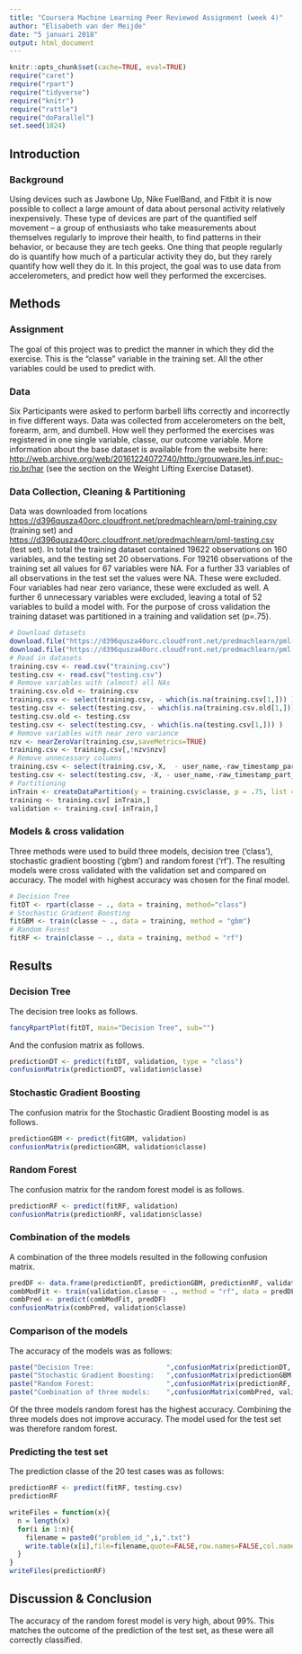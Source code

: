 ```yaml
---
title: "Coursera Machine Learning Peer Reviewed Assignment (week 4)"
author: "Elisabeth van der Meijde"
date: "5 januari 2018"
output: html_document
---
```


```r
knitr::opts_chunk$set(cache=TRUE, eval=TRUE)
require("caret")
require("rpart")
require("tidyverse")
require("knitr")
require("rattle")
require("doParallel")
set.seed(1024)
```
## Introduction

### Background
Using devices such as Jawbone Up, Nike FuelBand, and Fitbit it is now possible to collect a large amount of data about personal activity relatively inexpensively. These type of devices are part of the quantified self movement – a group of enthusiasts who take measurements about themselves regularly to improve their health, to find patterns in their behavior, or because they are tech geeks. One thing that people regularly do is quantify how much of a particular activity they do, but they rarely quantify how well they do it. In this project, the goal was to use data from accelerometers, and predict how well they performed the excercises.

## Methods

### Assignment
The goal of this project was to predict the manner in which they did the exercise. This is the "classe" variable in the training set. All the other variables could be used to predict with. 

### Data
Six Participants were asked to perform barbell lifts correctly and incorrectly in five different ways. Data was collected from accelerometers on the belt, forearm, arm, and dumbell. How well they performed the exercises was registered in one single variable, classe, our outcome variable. More information about the base dataset is available from the website here: <http://web.archive.org/web/20161224072740/http:/groupware.les.inf.puc-rio.br/har> (see the section on the Weight Lifting Exercise Dataset).

### Data Collection, Cleaning & Partitioning
Data was downloaded from locations <https://d396qusza40orc.cloudfront.net/predmachlearn/pml-training.csv> (training set) and <https://d396qusza40orc.cloudfront.net/predmachlearn/pml-testing.csv> (test set). In total the training dataset contained 19622 observations on 160 variables, and the testing set 20 observations. For 19216 observations of the training set all values for 67 variables were NA. For a further 33 variables of all observations in the test set the values were NA. These were excluded. Four variables had near zero variance, these were excluded as well. A further 6 unnecessary variables were excluded, leaving a total of 52 variables to build a model with. For the purpose of cross validation the training dataset was partitioned in a training and validation set (p=.75).

```r
# Download datasets
download.file("https://d396qusza40orc.cloudfront.net/predmachlearn/pml-training.csv", "training.csv")
download.file("https://d396qusza40orc.cloudfront.net/predmachlearn/pml-testing.csv", "testing.csv")
# Read in datasets
training.csv <- read.csv("training.csv")
testing.csv <- read.csv("testing.csv")
# Remove variables with (almost) all NAs
training.csv.old <- training.csv
training.csv <- select(training.csv, - which(is.na(training.csv[1,])) )
testing.csv <- select(testing.csv, - which(is.na(training.csv.old[1,])) )
testing.csv.old <- testing.csv
testing.csv <- select(testing.csv, - which(is.na(testing.csv[1,])) )
# Remove variables with near zero variance
nzv <- nearZeroVar(training.csv,saveMetrics=TRUE)
training.csv <- training.csv[,!nzv$nzv]
# Remove unnecessary columns
training.csv <- select(training.csv,-X,  - user_name,-raw_timestamp_part_1,-raw_timestamp_part_2,-cvtd_timestamp,-num_window )
testing.csv <- select(testing.csv, -X, - user_name,-raw_timestamp_part_1,-raw_timestamp_part_2,-cvtd_timestamp,-num_window,-problem_id )
# Partitioning
inTrain <- createDataPartition(y = training.csv$classe, p = .75, list = FALSE)
training <- training.csv[ inTrain,]
validation <- training.csv[-inTrain,]
```

### Models & cross validation
Three methods were used to build three models, decision tree ('class'), stochastic gradient boosting ('gbm') and random forest ('rf'). The resulting models were cross validated with the validation set and compared on accuracy. The model with highest accuracy was chosen for the final model.

```r
# Decision Tree
fitDT <- rpart(classe ~ ., data = training, method="class")
# Stochastic Gradient Boosting
fitGBM <- train(classe ~ ., data = training, method = "gbm")
# Random Forest
fitRF <- train(classe ~ ., data = training, method = "rf")

```
## Results

### Decision Tree
The decision tree looks as follows.
```r
fancyRpartPlot(fitDT, main="Decision Tree", sub="")
```
And the confusion matrix as follows.
```r
predictionDT <- predict(fitDT, validation, type = "class")
confusionMatrix(predictionDT, validation$classe)
```
### Stochastic Gradient Boosting
The confusion matrix for the Stochastic Gradient Boosting model is as follows.
```r
predictionGBM <- predict(fitGBM, validation)
confusionMatrix(predictionGBM, validation$classe)
```
### Random Forest
The confusion matrix for the random forest model is as follows.
```r
predictionRF <- predict(fitRF, validation)
confusionMatrix(predictionRF, validation$classe)
```
### Combination of the models
A combination of the three models resulted in the following confusion matrix.
```r
predDF <- data.frame(predictionDT, predictionGBM, predictionRF, validation$classe)
combModFit <- train(validation.classe ~ ., method = "rf", data = predDF)
combPred <- predict(combModFit, predDF)
confusionMatrix(combPred, validation$classe)
```
### Comparison of the models
The accuracy of the models was as follows:
```r
paste("Decision Tree:                  ",confusionMatrix(predictionDT, validation$classe)$overall[[1]],sep="")
paste("Stochastic Gradient Boosting:   ",confusionMatrix(predictionGBM, validation$classe)$overall[[1]],sep="")
paste("Random Forest:                  ",confusionMatrix(predictionRF, validation$classe)$overall[[1]],sep="")
paste("Combination of three models:    ",confusionMatrix(combPred, validation$classe)$overall[[1]],sep="")
```
Of the three models random forest has the highest accuracy. Combining the three models does not improve accuracy. The model used for the test set was therefore random forest.

### Predicting the test set
The prediction classe of the 20 test cases was as follows:
```r
predictionRF <- predict(fitRF, testing.csv)
predictionRF

writeFiles = function(x){
  n = length(x)
  for(i in 1:n){
    filename = paste0("problem_id_",i,".txt")
    write.table(x[i],file=filename,quote=FALSE,row.names=FALSE,col.names=FALSE)
  }
}
writeFiles(predictionRF)
```

## Discussion & Conclusion
The accuracy of the random forest model is very high, about 99%. This matches the outcome of the prediction of the test set, as these were all correctly classified.



